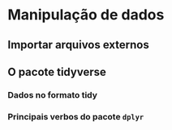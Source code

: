 # Manipulação de dados

## Importar arquivos externos

## O pacote tidyverse

### Dados no formato tidy

### Principais verbos do pacote `dplyr`


